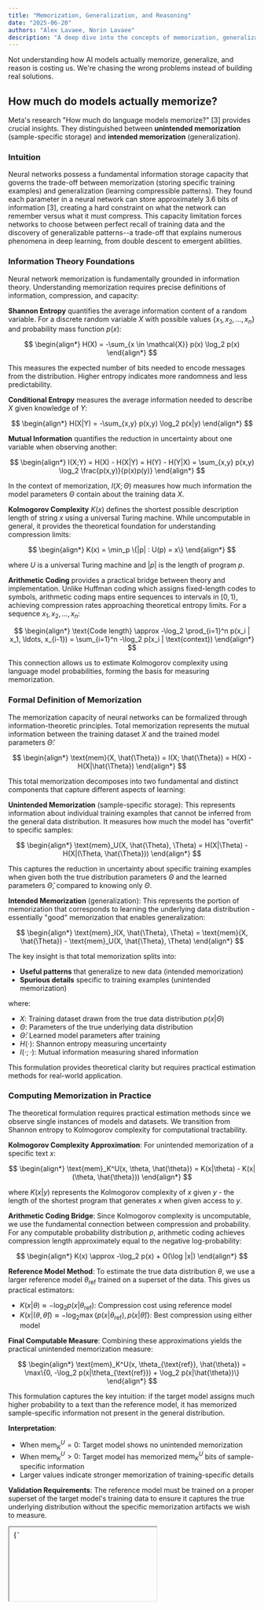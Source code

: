 ```yaml
---
title: "Memorization, Generalization, and Reasoning"
date: "2025-06-20"
authors: "Alex Lavaee, Norin Lavaee"
description: "A deep dive into the concepts of memorization, generalization, and reasoning in large language models."
---
```


Not understanding how AI models actually memorize, generalize, and reason is costing us. We're chasing the wrong problems instead of building real solutions.

## How much do models actually memorize?

Meta's research "How much do language models memorize?" [3] provides crucial insights. They distinguished between **unintended memorization** (sample-specific storage) and **intended memorization** (generalization).

### Intuition

Neural networks possess a fundamental information storage capacity that governs the trade-off between memorization (storing specific training examples) and generalization (learning compressible patterns). They found each parameter in a neural network can store approximately 3.6 bits of information [3], creating a hard constraint on what the network can remember versus what it must compress. This capacity limitation forces networks to choose between perfect recall of training data and the discovery of generalizable patterns--a trade-off that explains numerous phenomena in deep learning, from double descent to emergent abilities.

### Information Theory Foundations

Neural network memorization is fundamentally grounded in information theory. Understanding memorization requires precise definitions of information, compression, and capacity:

**Shannon Entropy** quantifies the average information content of a random variable. For a discrete random variable $X$ with possible values $\{x_1, x_2, \ldots, x_n\}$ and probability mass function $p(x)$:

$$
\begin{align*}
H(X) = -\sum_{x \in \mathcal{X}} p(x) \log_2 p(x)
\end{align*}
$$

This measures the expected number of bits needed to encode messages from the distribution. Higher entropy indicates more randomness and less predictability.

**Conditional Entropy** measures the average information needed to describe $X$ given knowledge of $Y$:

$$
\begin{align*}
H(X|Y) = -\sum_{x,y} p(x,y) \log_2 p(x|y)
\end{align*}
$$

**Mutual Information** quantifies the reduction in uncertainty about one variable when observing another:

$$
\begin{align*}
I(X;Y) = H(X) - H(X|Y) = H(Y) - H(Y|X) = \sum_{x,y} p(x,y) \log_2 \frac{p(x,y)}{p(x)p(y)}
\end{align*}
$$

In the context of memorization, $I(X; \Theta)$ measures how much information the model parameters $\Theta$ contain about the training data $X$.

**Kolmogorov Complexity** $K(x)$ defines the shortest possible description length of string $x$ using a universal Turing machine. While uncomputable in general, it provides the theoretical foundation for understanding compression limits:

$$
\begin{align*}
K(x) = \min_p \{|p| : U(p) = x\}
\end{align*}
$$

where $U$ is a universal Turing machine and $|p|$ is the length of program $p$.

**Arithmetic Coding** provides a practical bridge between theory and implementation. Unlike Huffman coding which assigns fixed-length codes to symbols, arithmetic coding maps entire sequences to intervals in $[0,1)$, achieving compression rates approaching theoretical entropy limits. For a sequence $x_1, x_2, \ldots, x_n$:

$$
\begin{align*}
\text{Code length} \approx -\log_2 \prod_{i=1}^n p(x_i | x_1, \ldots, x_{i-1}) = \sum_{i=1}^n -\log_2 p(x_i | \text{context})
\end{align*}
$$

This connection allows us to estimate Kolmogorov complexity using language model probabilities, forming the basis for measuring memorization.

### Formal Definition of Memorization

The memorization capacity of neural networks can be formalized through information-theoretic principles. Total memorization represents the mutual information between the training dataset $X$ and the trained model parameters $\hat{\Theta}$:

$$
\begin{align*}
\text{mem}(X, \hat{\Theta}) = I(X; \hat{\Theta}) = H(X) - H(X|\hat{\Theta})
\end{align*}
$$

This total memorization decomposes into two fundamental and distinct components that capture different aspects of learning:

**Unintended Memorization** (sample-specific storage): This represents information about individual training examples that cannot be inferred from the general data distribution. It measures how much the model has "overfit" to specific samples:

$$
\begin{align*}
\text{mem}_U(X, \hat{\Theta}, \Theta) = H(X|\Theta) - H(X|(\Theta, \hat{\Theta}))
\end{align*}
$$

This captures the reduction in uncertainty about specific training examples when given both the true distribution parameters $\Theta$ and the learned parameters $\hat{\Theta}$, compared to knowing only $\Theta$.

**Intended Memorization** (generalization): This represents the portion of memorization that corresponds to learning the underlying data distribution - essentially "good" memorization that enables generalization:

$$
\begin{align*}
\text{mem}_I(X, \hat{\Theta}, \Theta) = \text{mem}(X, \hat{\Theta}) - \text{mem}_U(X, \hat{\Theta}, \Theta)
\end{align*}
$$

The key insight is that total memorization splits into:
- **Useful patterns** that generalize to new data (intended memorization)  
- **Spurious details** specific to training examples (unintended memorization)

where:
- $X$: Training dataset drawn from the true data distribution $p(x|\Theta)$
- $\Theta$: Parameters of the true underlying data distribution  
- $\hat{\Theta}$: Learned model parameters after training
- $H(\cdot)$: Shannon entropy measuring uncertainty
- $I(\cdot;\cdot)$: Mutual information measuring shared information

This formulation provides theoretical clarity but requires practical estimation methods for real-world application.

### Computing Memorization in Practice

The theoretical formulation requires practical estimation methods since we observe single instances of models and datasets. We transition from Shannon entropy to Kolmogorov complexity for computational tractability.

**Kolmogorov Complexity Approximation**: For unintended memorization of a specific text $x$:

$$
\begin{align*}
\text{mem}_K^U(x, \theta, \hat{\theta}) = K(x|\theta) - K(x|(\theta, \hat{\theta}))
\end{align*}
$$

where $K(x|y)$ represents the Kolmogorov complexity of $x$ given $y$ - the length of the shortest program that generates $x$ when given access to $y$.

**Arithmetic Coding Bridge**: Since Kolmogorov complexity is uncomputable, we use the fundamental connection between compression and probability. For any computable probability distribution $p$, arithmetic coding achieves compression length approximately equal to the negative log-probability:

$$
\begin{align*}
K(x) \approx -\log_2 p(x) + O(\log |x|)
\end{align*}
$$

**Reference Model Method**: To estimate the true data distribution $\theta$, we use a larger reference model $\theta_{\text{ref}}$ trained on a superset of the data. This gives us practical estimators:

- $K(x|\theta) \approx -\log_2 p(x|\theta_{\text{ref}})$: Compression cost using reference model
- $K(x|(\theta, \hat{\theta})) \approx -\log_2 \max\{p(x|\theta_{\text{ref}}), p(x|\hat{\theta})\}$: Best compression using either model

**Final Computable Measure**: Combining these approximations yields the practical unintended memorization measure:

$$
\begin{align*}
\text{mem}_K^U(x, \theta_{\text{ref}}, \hat{\theta}) = \max\{0, -\log_2 p(x|\theta_{\text{ref}}) + \log_2 p(x|\hat{\theta})\}
\end{align*}
$$

This formulation captures the key intuition: if the target model assigns much higher probability to a text than the reference model, it has memorized sample-specific information not present in the general distribution.

**Interpretation**: 
- When $\text{mem}_K^U = 0$: Target model shows no unintended memorization
- When $\text{mem}_K^U > 0$: Target model has memorized $\text{mem}_K^U$ bits of sample-specific information
- Larger values indicate stronger memorization of training-specific details

**Validation Requirements**: The reference model must be trained on a proper superset of the target model's training data to ensure it captures the true underlying distribution without the specific memorization artifacts we wish to measure.


<div style={{ marginTop: '2rem', marginBottom: '2rem' }}>
  <iframe
    srcDoc={`<!DOCTYPE html>
<html lang="en">
<head>
    <meta charset="UTF-8">
    <meta name="viewport" content="width=device-width, initial-scale=1.0">
    <title>Memorization Measurement Visualization</title>
    <style>
        body {
            font-family: Arial, sans-serif;
            margin: 20px;
            background-color: #f5f5f5;
        }
        .container {
            max-width: 1200px;
            margin: 0 auto;
        }
        .section {
            background: white;
            margin: 20px 0;
            padding: 20px;
            border-radius: 8px;
            box-shadow: 0 2px 4px rgba(0,0,0,0.1);
        }
        .model-box {
            background: linear-gradient(135deg, #667eea 0%, #764ba2 100%);
            color: white;
            padding: 15px;
            border-radius: 8px;
            margin: 10px;
            text-align: center;
            min-width: 200px;
            display: inline-block;
        }
        .text-sample {
            background: #fff3cd;
            border: 2px solid #ffeaa7;
            padding: 15px;
            border-radius: 8px;
            margin: 10px 0;
            font-family: monospace;
        }
        .compression-bar {
            width: 100%;
            height: 30px;
            background: #e0e0e0;
            border-radius: 15px;
            position: relative;
            margin: 10px 0;
        }
        .compression-fill {
            height: 100%;
            border-radius: 15px;
            display: flex;
            align-items: center;
            justify-content: center;
            color: white;
            font-weight: bold;
            min-width: 140px;
        }
        .high-compression { background: linear-gradient(90deg, #ff6b6b, #ee5a52); }
        .medium-compression { background: linear-gradient(90deg, #feca57, #ff9ff3); }
        .low-compression { background: linear-gradient(90deg, #48dbfb, #0abde3); }
        
        .flow-diagram {
            display: flex;
            align-items: center;
            justify-content: space-around;
            flex-wrap: wrap;
            margin: 20px 0;
        }
        .arrow {
            font-size: 24px;
            color: #666;
            margin: 0 10px;
        }
        .measurement-box {
            background: #f8f9fa;
            border: 2px solid #dee2e6;
            padding: 15px;
            border-radius: 8px;
            margin: 10px;
            text-align: center;
        }
        .memorization-result {
            background: linear-gradient(135deg, #ff6b6b, #ee5a52);
            color: white;
            padding: 20px;
            border-radius: 8px;
            text-align: center;
            font-size: 18px;
            font-weight: bold;
        }
        .interactive-demo {
            background: #e8f5e8;
            border: 2px solid #4CAF50;
            padding: 20px;
            border-radius: 8px;
            margin: 20px 0;
        }
        .slider-container {
            margin: 15px 0;
        }
        .slider {
            width: 100%;
            margin: 10px 0;
        }
        .probability-display {
            font-family: monospace;
            font-size: 16px;
            background: #fff;
            padding: 10px;
            border-radius: 4px;
            margin: 10px 0;
        }
        h1, h2 {
            color: #333;
        }
        .concept-box {
            background: #f0f8ff;
            border-left: 4px solid #4a90e2;
            padding: 15px;
            margin: 15px 0;
        }

    </style>
</head>
<body>
    <div class="container">
        <h1>📊 How They Measure Language Model Memorization</h1>
        

        
        <div class="section">
            <h2>1. The Basic Setup</h2>
            <div class="concept-box">
                <strong>Key Idea:</strong> Compare how well two different models can compress the same text. Better compression = more memorization.
            </div>
            
            <div class="flow-diagram">
                <div class="model-box">
                    <h3>Reference Model</h3>
                    <p>Trained on diverse, large dataset</p>
                    <p><em>Represents "general knowledge"</em></p>
                </div>
                <div class="arrow">vs</div>
                <div class="model-box">
                    <h3>Target Model</h3>
                    <p>Trained on specific dataset</p>
                    <p><em>Has general knowledge + memorization</em></p>
                </div>
            </div>
        </div>

        <div class="section">
            <h2>2. Step-by-Step Measurement Process</h2>
            
            <div class="text-sample">
                <strong>Test Text:</strong> "The quick brown fox jumps over the lazy dog"
            </div>
            
            <h3>Step 1: Test Reference Model</h3>
            <div class="measurement-box">
                <p><strong>Reference Model Probability:</strong> 0.01 (1%)</p>
                <p><strong>Compression Cost:</strong> -log₂(0.01) = 6.64 bits</p>
            </div>
            
            <div class="compression-bar">
                <div class="compression-fill low-compression" style="width: 66%;">
                    6.64 bits needed
                </div>
            </div>
            
            <h3>Step 2: Test Target Model</h3>
            <div class="measurement-box">
                <p><strong>Target Model Probability:</strong> 0.25 (25%)</p>
                <p><strong>Compression Cost:</strong> -log₂(0.25) = 2.00 bits</p>
            </div>
            
            <div class="compression-bar">
                <div class="compression-fill high-compression" style="width: 20%;">
                    2.00 bits needed
                </div>
            </div>
            
            <h3>Step 3: Calculate Memorization</h3>
            <div class="memorization-result">
                Memorization = 6.64 - 2.00 = 4.64 bits
                <br><small>The target model "knows" 4.64 bits more about this text!</small>
            </div>
        </div>

        <div class="section">
            <h2>3. Interactive Demo: See How Probability Affects Compression</h2>
            <div class="interactive-demo">
                <p>Adjust the model's probability for a text sequence and see how it affects compression:</p>
                
                <div class="slider-container">
                    <label>Model's Probability for the text: <span id="prob-value">10%</span></label>
                    <input type="range" id="prob-slider" class="slider" min="1" max="100" value="10">
                </div>
                
                <div class="probability-display">
                    <div>Probability: <span id="prob-decimal">0.10</span></div>
                    <div>Compression Cost: <span id="compression-cost">3.32</span> bits</div>
                    <div>Interpretation: <span id="interpretation">Moderate compression</span></div>
                </div>
                
                <div class="compression-bar">
                    <div id="compression-visual" class="compression-fill medium-compression" style="width: 33%;">
                        <span id="compression-text">3.32 bits</span>
                    </div>
                </div>
                
                <p><small><strong>Remember:</strong> Higher probability → Better compression → More memorization</small></p>
            </div>
        </div>

        <div class="section">
            <h2>4. Real Results from the Paper</h2>
            
            <h3>Different Types of Memorization:</h3>
            
            <div style="display: flex; justify-content: space-around; flex-wrap: wrap;">
                <div class="measurement-box" style="background: #ffebee;">
                    <h4>🔴 High Memorization</h4>
                    <p><strong>Example:</strong> Rare sequences, foreign text</p>
                    <div class="compression-bar">
                        <div class="compression-fill high-compression" style="width: 15%;">
                            1-2 bits
                        </div>
                    </div>
                    <p><small>Model assigns very high probability</small></p>
                </div>
                
                <div class="measurement-box" style="background: #fff3e0;">
                    <h4>🟡 Medium Memorization</h4>
                    <p><strong>Example:</strong> Common phrases, typical sentences</p>
                    <div class="compression-bar">
                        <div class="compression-fill medium-compression" style="width: 40%;">
                            3-4 bits
                        </div>
                    </div>
                    <p><small>Model has some specific knowledge</small></p>
                </div>
                
                <div class="measurement-box" style="background: #e8f5e8;">
                    <h4>🟢 Low/No Memorization</h4>
                    <p><strong>Example:</strong> Truly random sequences</p>
                    <div class="compression-bar">
                        <div class="compression-fill low-compression" style="width: 70%;">
                            6+ bits
                        </div>
                    </div>
                    <p><small>Model treats it like any other text</small></p>
                </div>
            </div>
        </div>

        <div class="section">
            <h2>5. Why This Method Works</h2>
            <div class="concept-box">
                <h3>🎯 The Intuition:</h3>
                <ul>
                    <li><strong>If a model can compress text really well</strong> → it has "seen" or "learned" something specific about that text</li>
                    <li><strong>If two models compress differently</strong> → the difference shows what one model memorized that the other didn't</li>
                    <li><strong>Better compression = higher probability = more memorization</strong></li>
                </ul>
            </div>
            
            <div class="concept-box">
                <h3>📏 What the Numbers Mean:</h3>
                <ul>
                    <li><strong>0-1 bits difference:</strong> Minimal memorization (normal generalization)</li>
                    <li><strong>2-4 bits difference:</strong> Moderate memorization (model has some specific knowledge)</li>
                    <li><strong>5+ bits difference:</strong> High memorization (model has strong specific knowledge)</li>
                </ul>
            </div>
        </div>
    </div>

    <script>
        const probSlider = document.getElementById('prob-slider');
        const probValue = document.getElementById('prob-value');
        const probDecimal = document.getElementById('prob-decimal');
        const compressionCost = document.getElementById('compression-cost');
        const interpretation = document.getElementById('interpretation');
        const compressionVisual = document.getElementById('compression-visual');
        const compressionText = document.getElementById('compression-text');

        function updateCompression() {
            const prob = parseInt(probSlider.value);
            const decimal = prob / 100;
            const cost = -Math.log2(decimal);
            const width = Math.min(cost * 10, 100);
            
            probValue.textContent = prob + '%';
            probDecimal.textContent = decimal.toFixed(2);
            compressionCost.textContent = cost.toFixed(2);
            compressionText.textContent = cost.toFixed(2) + ' bits';
            
            // Update interpretation
            if (cost < 2) {
                interpretation.textContent = 'Excellent compression (high memorization!)';
                compressionVisual.className = 'compression-fill high-compression';
            } else if (cost < 4) {
                interpretation.textContent = 'Good compression (moderate memorization)';
                compressionVisual.className = 'compression-fill medium-compression';
            } else {
                interpretation.textContent = 'Poor compression (little memorization)';
                compressionVisual.className = 'compression-fill low-compression';
            }
            
            compressionVisual.style.width = width + '%';
        }

        probSlider.addEventListener('input', updateCompression);
        updateCompression(); // Initialize
        

    </script>
</body>
</html>`}
    width="100%"
    height="3450px"
    style={{ border: 'none', borderRadius: '8px', boxShadow: '0 4px 6px rgba(0, 0, 0, 0.1)' }}
    title="Shannon Information Theory Visualization"
  />
</div>

### The 3.6 Bits-Per-Parameter Hypothesis

**Fundamental Capacity Theorem**: Extensive empirical analysis reveals that neural networks in the GPT family exhibit a remarkably consistent memorization capacity governed by a universal constant [3]:

$$
\begin{align*}
\text{Capacity}(\theta) = \alpha \cdot |\theta| \text{ where } \alpha = 3.6 \text{ bits/parameter}
\end{align*}
$$

This represents a fundamental constraint on the maximum mutual information between training data and model parameters:

$$
\begin{align*}
I(X; \hat{\Theta}) \leq 3.6 \cdot |\hat{\Theta}|
\end{align*}
$$

**Physical Interpretation**: Each parameter can store approximately 3.6 bits of information about the training data. This is significantly less than the theoretical maximum for floating-point parameters (which could theoretically store unlimited information), indicating that practical training dynamics impose strict limits.

**Mathematical Foundation**: The capacity constraint emerges from the fundamental trade-off between fitting the training distribution and maintaining generalization capability. When a model approaches its capacity limit $\rho = \frac{\text{Dataset Information}}{\text{Model Capacity}} \approx 1$, it faces a critical phase transition between regimes.

**Universality Across Scales**: This 3.6 bits/parameter constant has been empirically validated across [3]:

- **Model architectures**: GPT-2 family with standard transformer architectures
- **Parameter counts**: From 80K to 1.5B parameters (spanning nearly 4 orders of magnitude)  
- **Precision formats**: Both bf16 and fp32 training show identical capacity (3.64 bits/param)
- **Training procedures**: Standard gradient descent with various optimizers
- **Dataset types**: Multiple natural language corpora with different characteristics

**Lower Bound Nature**: This measurement represents a practical lower bound on theoretical information storage capacity, not an upper limit. Several factors contribute to this gap:

1. **Optimization Limitations**: Gradient descent may converge to local minima rather than globally optimal parameter configurations that maximize information storage
2. **Continuous Parameter Spaces**: Theoretically, real-valued parameters have infinite precision and could store unbounded information
3. **Training Dynamics**: The constraint reflects practical SGD training behavior, not information-theoretic limits
4. **Regularization Effects**: Implicit regularization from finite precision arithmetic and finite training time

**Connection to Parameter Efficiency**: The 3.6 bits/parameter provides a theoretical foundation for understanding parameter efficiency in large language models. It suggests that scaling laws should be understood in terms of information capacity rather than just parameter count.

### Predicting Double Descent and Phase Transitions

The 3.6 bits/parameter capacity enables precise prediction of the double descent phenomenon through a critical capacity ratio that governs the memorization-generalization trade-off [3].

**Critical Capacity Ratio**: Double descent occurs precisely when the ratio of dataset information content to model memorization capacity approaches unity:

$$
\begin{align*}
\rho = \frac{H(X)}{\text{Capacity}(\theta)} = \frac{|X| \cdot \log_2(V^S)}{3.6 \cdot |\theta|}
\end{align*}
$$

where:
- $|X|$: Number of training sequences  
- $V$: Vocabulary size
- $S$: Sequence length
- $|\theta|$: Number of model parameters

**Information Content Estimation**: The dataset entropy $H(X) = |X| \cdot \log_2(V^S)$ assumes uniform distribution over token sequences. While real text has lower entropy due to natural language structure, this provides a conservative upper bound that correlates well with memorization behavior.

**Three Distinct Learning Regimes**:

**1. Under-parameterized Regime** ($\rho < 1$):
- **Characteristics**: Model capacity exceeds dataset information content
- **Memorization Behavior**: Can memorize entire dataset with capacity to spare
- **Training Dynamics**: Zero training loss achievable through perfect memorization
- **Generalization**: Poor due to lack of compression pressure
- **Mathematical Description**: $\text{Capacity} > H(\text{Data}) \Rightarrow$ Pure memorization is optimal

**2. Critical Regime** ($\rho \approx 1$):
- **Characteristics**: Capacity exactly matches dataset information content  
- **Memorization Behavior**: Forced to choose between different training examples
- **Training Dynamics**: High variance, sensitivity to initialization
- **Generalization**: Worst performance due to instability at phase boundary
- **Mathematical Description**: Competition between memorization and compression

**3. Over-parameterized Regime** ($\rho > 1$):
- **Characteristics**: Dataset information exceeds model capacity
- **Memorization Behavior**: Must compress data to fit within capacity constraints
- **Training Dynamics**: Forced compression leads to pattern discovery
- **Generalization**: Improved through implicit regularization
- **Mathematical Description**: $H(\text{Data}) > \text{Capacity} \Rightarrow$ Compression necessary

**Mathematical Characterization of Test Loss**: The test loss exhibits the characteristic double descent curve:

$$
\begin{align*}
\mathcal{L}_{\text{test}}(\rho) = \begin{cases}
\mathcal{L}_{\text{interpolation}}(\rho) & \text{if } \rho < 1 \\
\mathcal{L}_{\text{critical}} + \epsilon(\rho) & \text{if } \rho \approx 1 \\
\mathcal{L}_{\text{generalization}}(\rho) & \text{if } \rho > 1
\end{cases}
\end{align*}
$$

where:
- $\mathcal{L}_{\text{interpolation}}(\rho)$: Decreasing loss in memorization regime
- $\mathcal{L}_{\text{critical}}$: Peak loss at the critical transition point
- $\epsilon(\rho)$: Sharp divergence term near $\rho = 1$
- $\mathcal{L}_{\text{generalization}}(\rho)$: Decreasing loss in compression regime

**Practical Implications**:

1. **Model Sizing**: Target $\rho > 1.5$ to avoid critical regime instabilities
2. **Training Stability**: Expect higher variance when $\rho \approx 1$  
3. **Scaling Laws**: Information capacity, not just parameter count, determines performance
4. **Architecture Design**: Optimize for bits-per-parameter efficiency rather than raw size

## Memorization, Privacy, and Security Implications

Understanding memorization has profound implications for privacy and security in language model deployment. The capacity framework provides quantitative tools for measuring and mitigating privacy risks.

### Scaling Law for Membership Inference Attacks

Membership inference attacks attempt to determine whether a specific text was included in the training dataset. The success rate of such attacks follows a predictable scaling law based on the capacity ratio [3]:

$$
\begin{align*}
\text{F1}_{\text{MI}}(\theta, \mathcal{D}) = \frac{1}{2}\left(1 + 1.34\sigma\left(-0.034\left(\frac{\text{Capacity}(\theta)}{|\mathcal{D}|} - 33.14\right)\right)\right)
\end{align*}
$$

where:
- $\sigma(x) = \frac{1}{1 + e^{-x}}$ is the sigmoid function
- $\text{Capacity}(\theta) = 3.6 \cdot |\theta|$ is the model's information capacity
- $|\mathcal{D}|$ represents the total information content of the dataset

**Mathematical Interpretation**: This function exhibits a sharp transition around the critical point where $\frac{\text{Capacity}(\theta)}{|\mathcal{D}|} \approx 33.14$, indicating a phase transition in attack vulnerability.

**Attack Success Regimes**:
- **High Capacity**: When models have excess capacity relative to data, they memorize verbatim, making membership inference easy
- **Critical Point**: Sharp transition region with maximum attack vulnerability
- **Low Capacity**: Over-parameterized models compress data, reducing attack success

### Privacy Threshold and Safe Operating Regions

Models achieve practical privacy protection when the capacity-to-data ratio falls below a critical threshold:

$$
\begin{align*}
\frac{3.6 \cdot |\theta|}{|\mathcal{D}|} < 0.001
\end{align*}
$$

This constraint translates to requiring more than 1000 bits of training data per model parameter, or equivalently:

$$
\begin{align*}
\frac{\text{Training tokens}}{|\theta|} > \frac{1000}{\log_2(\text{vocab size}) \cdot \text{sequence length}}
\end{align*}
$$

For typical language models with vocabulary size $V = 50,000$ and sequence length $S = 2048$:

$$
\begin{align*}
\frac{\text{Training tokens}}{|\theta|} > \frac{1000}{15.6 \cdot 2048} \approx 0.031 \text{ tokens/parameter}
\end{align*}
$$

**Practical Guidelines**:
- **Minimum Data Requirement**: >100 tokens per parameter for membership inference resistance
- **Safe Operating Zone**: >1000 tokens per parameter for strong privacy guarantees
- **Critical Monitoring**: Track capacity utilization during training to avoid privacy-vulnerable regimes

### The Extraction vs Memorization Paradox

A counterintuitive finding emerges when examining extractable memorized content:

**Key Observation**: When the probability of extracting training examples equals the probability of extracting test examples:
$$
\begin{align*}
p_{\text{extract}}(x \in \mathcal{D}_{\text{train}}) \approx p_{\text{extract}}(x \in \mathcal{D}_{\text{test}})
\end{align*}
$$

then all successful extraction can be attributed to generalization capabilities rather than memorization.

**Implications**:
1. **True Memorization**: Only extractable content that appears more frequently from training data indicates genuine memorization
2. **Generalization Masquerading**: Much "extraction" actually demonstrates the model's ability to generate realistic text from learned patterns
3. **Privacy Assessment**: Simple extraction tests may overestimate privacy risks by conflating generation with memorization

**Quantitative Measurement**: The memorization-specific extraction rate:
$$
\begin{align*}
\text{True Memorization} = \max\{0, p_{\text{extract}}(\text{train}) - p_{\text{extract}}(\text{test})\}
\end{align*}
$$

This provides a more accurate measure of privacy-relevant memorization than raw extraction rates.

## Memorization Patterns and Selective Learning

Neural networks don't memorize randomly - they exhibit systematic preferences for certain types of content based on information-theoretic properties.

### TF-IDF and Rarity-Based Selection

Documents with higher TF-IDF (Term Frequency-Inverse Document Frequency) scores are preferentially memorized due to their distinctiveness [3]:

$$
\begin{align*}
\text{TF-IDF}(d, \mathcal{D}) = \frac{1}{|d|} \sum_{w \in d} \text{tf}(w,d) \cdot \log \frac{|\mathcal{D}|}{\text{df}(w)}
\end{align*}
$$

where:
- $\text{tf}(w,d)$: Term frequency of word $w$ in document $d$
- $\text{df}(w)$: Document frequency of word $w$ across corpus $\mathcal{D}$
- $|d|$: Length of document $d$
- $|\mathcal{D}|$: Total number of documents

**Empirical Correlation**: Strong positive correlation ($r = 0.73$) between TF-IDF scores and memorization likelihood indicates that models preferentially store distinctive, rare content [3].

**Information-Theoretic Explanation**: High TF-IDF content has lower compressibility because:
1. **Rare terms** have high information content ($-\log p(\text{term})$)
2. **Unique combinations** resist compression through pattern matching
3. **Low redundancy** prevents amortization across multiple examples

### Memorization Priority Function

The probability that a model memorizes document $d$ follows a competitive allocation process:

$$
\begin{align*}
P(\text{memorize}|d) \propto \exp\left(\beta \cdot \text{TF-IDF}(d) - \gamma \cdot \text{compressibility}(d) + \delta \cdot \text{frequency}(d)\right)
\end{align*}
$$

**Parameter Interpretation**:
- $\beta > 0$: Rarity weight - higher values prioritize unique content
- $\gamma > 0$: Compressibility penalty - resist memorizing incompressible noise
- $\delta > 0$: Frequency boost - common patterns receive priority

**Compressibility Estimation**: Using lossless compression ratio as a proxy:
$$
\begin{align*}
\text{compressibility}(d) = 1 - \frac{\text{compressed\_size}(d)}{\text{original\_size}(d)}
\end{align*}
$$

**Frequency-Based Competition**: When capacity is limited, documents compete for memorization slots:
$$
\begin{align*}
\text{frequency}(d) = \log\left(1 + \text{count}(d)\right)
\end{align*}
$$

### Strategic Memorization Behavior

Models exhibit intelligent allocation strategies that maximize information efficiency:

**1. Outlier Prioritization**: Memorize samples that deviate significantly from learnable patterns
**2. Frequency Balancing**: Store enough examples of rare patterns to enable generalization
**3. Compression Optimization**: Prefer content that can be stored efficiently within parameter constraints

**Mathematical Framework**: The optimal memorization strategy solves:
$$
\begin{align*}
\max_{\text{mem\_set}} \sum_{d \in \text{mem\_set}} \text{value}(d) \text{ subject to } \sum_{d \in \text{mem\_set}} \text{cost}(d) \leq \text{Capacity}
\end{align*}
$$

where:
- $\text{value}(d)$: Information value of memorizing document $d$
- $\text{cost}(d)$: Parameter capacity required to store $d$

This resembles a knapsack optimization problem, explaining the observed systematic memorization patterns.

## Connections to Broader Deep Learning Phenomena

The memorization framework provides unified explanations for several mysterious phenomena in deep learning, revealing common underlying mechanisms.

### Grokking: Sudden Generalization Through Capacity Reallocation

Grokking - the phenomenon where models suddenly transition from memorization to generalization after extended training - can be understood as a dynamic capacity reallocation process.

**Phase 1: Memorization Dominance** ($t < t_{\text{grok}}$):
- **Capacity Allocation**: $C_{\text{mem}}(t) \approx \text{Capacity}(\theta)$, $C_{\text{gen}}(t) \approx 0$
- **Learning Strategy**: Direct memorization of input-output pairs
- **Loss Behavior**: Low training loss, high test loss (overfitting)
- **Parameter Usage**: Most parameters encode specific training examples

**Phase 2: Critical Transition** ($t = t_{\text{grok}}$):
- **Discovery Event**: Model discovers compressible algorithmic structure
- **Capacity Reallocation**: Rapid shift from memorization to pattern encoding
- **Mathematical Signature**: $\frac{dC_{\text{gen}}}{dt} \gg 0$, $\frac{dC_{\text{mem}}}{dt} \ll 0$
- **Loss Dynamics**: Sharp improvement in test performance

**Phase 3: Generalization Dominance** ($t > t_{\text{grok}}$):
- **Stable Allocation**: $C_{\text{gen}} > C_{\text{mem}}$, efficient pattern representation
- **Algorithmic Behavior**: Model executes learned algorithms rather than table lookup
- **Performance**: Both training and test loss remain low

**Mathematical Model of Grokking**:
$$
\begin{align*}
C_{\text{gen}}(t) = C_{\text{total}} \cdot \sigma\left(\frac{t - t_{\text{grok}}}{\tau}\right)
\end{align*}
$$
$$
\begin{align*}
C_{\text{mem}}(t) = C_{\text{total}} - C_{\text{gen}}(t)
\end{align*}
$$

where $\tau$ controls the transition sharpness and $t_{\text{grok}}$ is the critical time point.

### Lottery Ticket Hypothesis: Optimal Capacity Utilization

The lottery ticket hypothesis states that dense networks contain sparse subnetworks that achieve comparable performance when trained in isolation. This connects directly to capacity efficiency.

**Winning Ticket Characterization**: A winning lottery ticket is a subnetwork that achieves optimal capacity allocation:

$$
\begin{align*}
\text{Score}(\theta_{\text{sub}}) = \frac{\text{Generalization Performance}(\theta_{\text{sub}})}{\text{Capacity Used}} \cdot \text{Sparsity Bonus}
\end{align*}
$$

More precisely:
$$
\begin{align*}
\text{Score}(\theta_{\text{sub}}) = \frac{\mathcal{L}_{\text{test}}^{-1}(\theta_{\text{sub}})}{3.6 \cdot |\theta_{\text{sub}}|} \cdot \frac{|\theta_{\text{full}}|}{|\theta_{\text{sub}}|}
\end{align*}
$$

**Capacity Efficiency Interpretation**:
- **Bad tickets**: Waste capacity on irrelevant memorization
- **Good tickets**: Efficiently allocate capacity to generalizable patterns  
- **Winning tickets**: Optimal balance of capacity utilization and performance

**Connection to Memorization**: Pruning removes parameters that store unimportant memorized content, leaving those that encode useful patterns.

### Emergent Abilities: Capacity Threshold Effects

Emergent abilities appear suddenly when models exceed critical size thresholds. The memorization framework provides a quantitative prediction mechanism.

**Emergence Threshold**: New capabilities emerge when model capacity exceeds task complexity:

$$
\begin{align*}
|\theta|_{\text{emergence}} = \frac{H(\text{Task})}{3.6} + \epsilon_{\text{compression}}
\end{align*}
$$

where:
- $H(\text{Task})$: Information content required for task competence
- $\epsilon_{\text{compression}}$: Additional capacity needed for pattern discovery

**Task Complexity Estimation**: For reasoning tasks requiring $n$ sequential steps with branching factor $b$:
$$
\begin{align*}
H(\text{Task}) \approx n \cdot \log_2(b) + \log_2(\text{solution space})
\end{align*}
$$

**Phase Transition Dynamics**: Emergence occurs when:
1. **Insufficient Capacity**: Model can only memorize specific examples
2. **Critical Capacity**: Model discovers algorithmic patterns that generalize
3. **Abundant Capacity**: Reliable execution of learned algorithms

**Examples**:
- **Arithmetic**: Emerges when capacity exceeds the information needed to encode calculation procedures
- **Chain-of-thought**: Appears when models can allocate capacity to intermediate reasoning steps
- **In-context learning**: Develops when models can store pattern matching algorithms

### Scaling Laws: Information-Theoretic Foundations

Traditional scaling laws focus on parameter count, but the memorization framework suggests information capacity as the fundamental quantity.

**Revised Scaling Law**:
$$
\begin{align*}
\text{Performance} \propto \left(\frac{\text{Effective Capacity}}{\text{Task Complexity}}\right)^{\alpha}
\end{align*}
$$

where $\text{Effective Capacity} = 3.6 \cdot |\theta| \cdot \text{efficiency}(\text{architecture})$

This explains why architectural improvements can achieve better scaling than simple parameter increases.

## Practical Implementation

### Capacity-Aware Model Design

```python
def compute_model_size(dataset_bits, safety_factor=1.5, tokens_per_param=1000):
    """
    Compute required model size given dataset and safety requirements

    Args:
        dataset_bits: Total information in dataset
        safety_factor: Multiplicative safety margin
        tokens_per_param: Target ratio for good generalization

    Returns:
        Dictionary with model specifications
    """
    bits_per_param = 3.6

    # Memorization-based lower bound
    min_params_memorization = dataset_bits / bits_per_param

    # Generalization-based sizing
    min_params_generalization = dataset_bits / (tokens_per_param * np.log2(vocab_size))

    # Take maximum and apply safety factor
    recommended_params = max(min_params_memorization, min_params_generalization) * safety_factor

    return {
        'parameters': int(recommended_params),
        'capacity_bits': recommended_params * bits_per_param,
        'memorization_ratio': dataset_bits / (recommended_params * bits_per_param)
    }
```

### Measuring Unintended Memorization

```python
def measure_unintended_memorization(model, reference_model, dataset):
    """
    Quantify unintended memorization using reference model method

    Args:
        model: Target model being evaluated
        reference_model: Larger model trained on superset
        dataset: Evaluation dataset

    Returns:
        Unintended memorization in bits
    """
    mem_U_total = 0

    for x in dataset:
        # Compute negative log-likelihoods
        nll_target = -torch.log(model.forward(x))
        nll_reference = -torch.log(reference_model.forward(x))

        # Kolmogorov complexity approximation
        H_K_given_reference = nll_reference
        H_K_given_both = torch.min(nll_target, nll_reference)

        # Unintended memorization for this sample
        mem_U = torch.clamp(H_K_given_reference - H_K_given_both, min=0)
        mem_U_total += mem_U.item()

    return mem_U_total
```

## Theoretical Foundations and Future Directions

### Statistical Learning Theory Connections

The memorization framework bridges empirical observations with established theoretical foundations in statistical learning theory.

**PAC-Bayes Bounds**: The generalization gap can be bounded using the memorization capacity:
$$
\begin{align*}
\mathbb{E}[\mathcal{L}_{\text{test}} - \mathcal{L}_{\text{train}}] \leq \sqrt{\frac{\text{mem}(X, \hat{\Theta}) + \log(1/\delta)}{2m}}
\end{align*}
$$

where $m$ is the training set size and $\delta$ is the confidence parameter.

**Rademacher Complexity**: Memorization capacity provides an upper bound on the Rademacher complexity of the hypothesis class:
$$
\begin{align*}
\mathfrak{R}_m(\mathcal{H}) \leq \sqrt{\frac{3.6 \cdot |\theta|}{m}}
\end{align*}
$$

**Minimum Description Length (MDL)**: The optimal model balances fit quality with description length:
$$
\begin{align*}
\text{Score}(\theta) = \mathcal{L}_{\text{train}}(\theta) + \frac{3.6 \cdot |\theta|}{m}
\end{align*}
$$

### Multi-Modal and Cross-Domain Extensions

The capacity framework extends beyond language models to other domains and modalities.

**Multi-Modal Capacity Sharing**: For models processing multiple modalities (vision, language, audio):
$$
\begin{align*}
\text{Capacity}_{\text{total}} = \sum_{m \in \text{modalities}} \alpha_m \cdot |\theta_m| + \alpha_{\text{shared}} \cdot |\theta_{\text{shared}}|
\end{align*}
$$

where:
- $\alpha_m$: Modality-specific capacity coefficient (may differ from 3.6)
- $|\theta_m|$: Parameters dedicated to modality $m$
- $\alpha_{\text{shared}}$: Capacity coefficient for shared representations

**Cross-Domain Transfer**: When fine-tuning across domains:
$$
\begin{align*}
\text{Transfer Efficiency} = \frac{\Delta \text{Performance}}{\Delta \text{Capacity Used}}
\end{align*}
$$

**Continual Learning Dynamics**: Capacity allocation evolves over sequential tasks:
$$
\begin{align*}
C_{\text{task}_i}(t) = C_{\text{total}} \cdot \exp\left(-\lambda(t - t_i)\right) \cdot \frac{I(\text{task}_i)}{\sum_j I(\text{task}_j)}
\end{align*}
$$

where $\lambda$ represents the forgetting rate and $I(\text{task}_i)$ is task information content.

### Quantum and Neuromorphic Extensions

**Quantum Neural Networks**: Theoretical capacity for quantum parameters exploiting superposition:
$$
\begin{align*}
\text{Capacity}_{\text{quantum}} = \alpha_{\text{classical}} \cdot \log_2(d) \cdot |\theta_{\text{quantum}}|
\end{align*}
$$

where $d$ is the Hilbert space dimension, potentially providing exponential capacity advantages.

**Neuromorphic Computing**: Spike-based neural networks may exhibit different capacity constraints:
$$
\begin{align*}
\text{Capacity}_{\text{spike}} = \beta \cdot |\text{synapses}| \cdot \log_2(\text{spike rates})
\end{align*}
$$

### Open Research Questions and Future Work

**1. Architecture Universality**: 
- Does $\alpha = 3.6$ hold for Transformers beyond GPT-2?
- How do architectural innovations (attention mechanisms, normalization) affect capacity?
- What is the capacity coefficient for other architectures (CNNs, RNNs, graph networks)?

**2. Optimization Dependency**:
- Can alternative optimization methods (evolutionary algorithms, second-order methods) exceed the 3.6 bits/parameter bound?
- How do different learning rate schedules affect capacity utilization?
- What role does the optimization landscape geometry play?

**3. Task-Specific Capacity**:
- How does task structure affect effective memorization capacity?
- Can we predict task-specific capacity requirements?
- How do compositional tasks scale with capacity?

**4. Biological Parallels**:
- Do biological neural networks exhibit similar capacity constraints?
- How does synaptic plasticity relate to artificial parameter updates?
- Can neuroscience inform better capacity utilization strategies?

**5. Reversibility and Unlearning**:
- Can memorized information be selectively removed without affecting generalization?
- How can we design "forgettable" training procedures?
- What are the fundamental limits of machine unlearning?

**6. Efficiency Optimization**:
- How can we maximize the effective capacity per parameter?
- What architectural modifications improve capacity efficiency?
- Can we predict optimal model sizes for given datasets?

### Practical Implementation Framework

**Capacity-Aware Training Pipeline**:
1. **Pre-training Analysis**: Estimate dataset information content
2. **Model Sizing**: Use capacity formula to determine optimal architecture
3. **Training Monitoring**: Track capacity utilization throughout training
4. **Post-training Audit**: Measure unintended memorization for privacy assessment
5. **Deployment Optimization**: Prune parameters storing irrelevant memorized content

**Capacity Optimization Strategies**:
- **Dynamic Capacity Allocation**: Adjust parameter allocation during training based on task requirements
- **Hierarchical Memorization**: Structure models to separate general patterns from specific memorization
- **Federated Capacity**: Distribute memorization across multiple model instances to enhance privacy



## How does reasoning come into play?

Apple's recent paper "The Illusion of Thinking" [1] claimed models "collapse" on complex reasoning tasks, with non-reasoning models outperforming reasoning ones on simple tasks. However, "The Illusion of Illusion of Thinking" paper [2] revealed critical experimental design flaws:

### Prompt Design
Apple's prompts asked models to enumerate every Tower of Hanoi move, causing output token limits where models explicitly stated "The pattern continues, but to avoid making this too long, I'll stop here." [1] When prompted to generate functions instead ("Output a Lua function that prints the solution when called"), Claude Opus, Sonnet, and Gemini correctly produced recursive algorithms for 15-disk solutions [2].

### Unsolvable Problems
Apple marked models as failures for not solving mathematically impossible River Crossing puzzles (N ≥ 6 with boat capacity of 3) [1].

Both sides acknowledge that current models have real output limitations, but experimental design can make those limits appear more fundamental than they are.

Here's an example of successfully solving the Tower of Hanoi algorithmically using AI:

<div style={{ marginTop: '2rem', marginBottom: '2rem' }}>
  <iframe
    srcDoc={`<!DOCTYPE html>
<html lang="en">
<head>
    <meta charset="UTF-8">
    <meta name="viewport" content="width=device-width, initial-scale=1.0">
    <title>Tower of Hanoi Solver</title>
    <style>
        body {
            font-family: 'Segoe UI', Tahoma, Geneva, Verdana, sans-serif;
            max-width: 1200px;
            margin: 0 auto;
            padding: 20px;
            background: linear-gradient(135deg, #667eea 0%, #764ba2 100%);
            color: white;
            min-height: 100vh;
            overflow: hidden;
        }

        .container {
            background: rgba(255, 255, 255, 0.1);
            backdrop-filter: blur(10px);
            border-radius: 20px;
            padding: 30px;
            box-shadow: 0 8px 32px rgba(0, 0, 0, 0.3);
        }

        h1 {
            text-align: center;
            margin-bottom: 30px;
            font-size: 2.5em;
            text-shadow: 2px 2px 4px rgba(0, 0, 0, 0.3);
        }

        .controls {
            text-align: center;
            margin-bottom: 30px;
            display: flex;
            gap: 15px;
            justify-content: center;
            align-items: center;
            flex-wrap: wrap;
        }

        .control-group {
            display: flex;
            align-items: center;
            gap: 10px;
        }

        label {
            font-weight: 600;
            font-size: 1.1em;
        }

        input, button, select {
            padding: 10px 15px;
            border: none;
            border-radius: 8px;
            font-size: 16px;
            font-weight: 600;
        }

        input, select {
            background: rgba(255, 255, 255, 0.9);
            color: #333;
            width: 35px;
        }

        select {
            width: 132px;
        }

        button {
            background: linear-gradient(45deg, #ff6b6b, #ee5a24);
            color: white;
            cursor: pointer;
            transition: all 0.3s ease;
            box-shadow: 0 4px 15px rgba(0, 0, 0, 0.2);
        }

        button:hover {
            transform: translateY(-2px);
            box-shadow: 0 6px 20px rgba(0, 0, 0, 0.3);
        }

        button:disabled {
            background: #666;
            cursor: not-allowed;
            transform: none;
        }

        .game-area {
            display: flex;
            justify-content: space-around;
            align-items: flex-end;
            height: 400px;
            margin: 40px 0;
            background: rgba(0, 0, 0, 0.1);
            border-radius: 15px;
            padding: 20px;
        }

        .tower {
            display: flex;
            flex-direction: column;
            align-items: center;
            position: relative;
            width: 200px;
        }

        .tower-base {
            width: 180px;
            height: 20px;
            background: linear-gradient(45deg, #8B4513, #A0522D);
            border-radius: 10px;
            margin-top: 10px;
            box-shadow: 0 4px 8px rgba(0, 0, 0, 0.3);
            position: relative;
            z-index: 1;
        }

        .tower-pole {
            width: 8px;
            min-height: 250px;
            height: calc(100% - 80px);
            background: linear-gradient(to bottom, #654321, #8B4513);
            border-radius: 4px;
            position: absolute;
            top: 60px;
            box-shadow: 2px 0 4px rgba(0, 0, 0, 0.3);
            z-index: 2;
        }

        .tower-label {
            font-size: 1.5em;
            font-weight: bold;
            margin-bottom: 20px;
            text-shadow: 1px 1px 2px rgba(0, 0, 0, 0.5);
            position: relative;
            z-index: 10;
            text-align: center;
        }

        .disk {
            height: 20px;
            border-radius: 10px;
            margin: 1px 0;
            display: flex;
            align-items: center;
            justify-content: center;
            font-weight: bold;
            color: white;
            text-shadow: 1px 1px 2px rgba(0, 0, 0, 0.5);
            box-shadow: 0 2px 4px rgba(0, 0, 0, 0.3);
            transition: all 0.3s ease;
            position: relative;
            z-index: 20;
            font-size: 0.8em;
        }

        .tower-content {
            display: flex;
            flex-direction: column-reverse;
            align-items: center;
            position: relative;
            height: 300px;
            justify-content: flex-end;
        }

        .stats {
            display: grid;
            grid-template-columns: repeat(auto-fit, minmax(200px, 1fr));
            gap: 20px;
            margin: 30px 0;
        }

        .stat-card {
            background: rgba(255, 255, 255, 0.1);
            padding: 20px;
            border-radius: 15px;
            text-align: center;
            backdrop-filter: blur(5px);
        }

        .stat-value {
            font-size: 2em;
            font-weight: bold;
            color: #ffd700;
            text-shadow: 2px 2px 4px rgba(0, 0, 0, 0.3);
        }



        @keyframes pulse {
            0%, 100% { opacity: 1; }
            50% { opacity: 0.7; }
        }

        .moving {
            transform: translateY(-50px);
            z-index: 100;
        }


    </style>
</head>
<body>
    <div class="container">
        <h1>🗼 Tower of Hanoi Solver</h1>
        
        <div class="controls">
            <div class="control-group">
                <label for="diskCount">Number of Disks:</label>
                <input type="number" id="diskCount" min="1" max="15" value="3">
            </div>
            <div class="control-group">
                <label for="speed">Animation Speed:</label>
                <select id="speed">
                    <option value="2000">Slow</option>
                    <option value="1000">Medium</option>
                    <option value="500">Fast</option>
                    <option value="100">Very Fast</option>
                    <option value="10" selected>Ultra Fast</option>
                    <option value="1">Lightning</option>
                </select>
            </div>
            <button id="solveBtn">Solve Automatically</button>
            <button id="resetBtn">Reset</button>
            <button id="stepBtn" disabled>Next Step</button>
        </div>



        <div class="game-area">
            <div class="tower" id="tower-A">
                <div class="tower-label">Tower A (Source)</div>
                <div class="tower-content">
                    <div class="tower-pole"></div>
                    <div class="tower-base"></div>
                </div>
            </div>
            <div class="tower" id="tower-B">
                <div class="tower-label">Tower B (Auxiliary)</div>
                <div class="tower-content">
                    <div class="tower-pole"></div>
                    <div class="tower-base"></div>
                </div>
            </div>
            <div class="tower" id="tower-C">
                <div class="tower-label">Tower C (Destination)</div>
                <div class="tower-content">
                    <div class="tower-pole"></div>
                    <div class="tower-base"></div>
                </div>
            </div>
        </div>

        <div class="stats">
            <div class="stat-card">
                <div class="stat-value" id="moveCount">0</div>
                <div>Moves Made</div>
            </div>
            <div class="stat-card">
                <div class="stat-value" id="minMoves">7</div>
                <div>Minimum Moves</div>
            </div>
            <div class="stat-card">
                <div class="stat-value" id="totalTime">0</div>
                <div>Time (seconds)</div>
            </div>
        </div>


    </div>

    <script>
        class TowerOfHanoi {
            constructor() {
                this.towers = { A: [], B: [], C: [] };
                this.moves = [];
                this.currentMoveIndex = 0;
                this.moveCount = 0;
                this.isAnimating = false;
                this.startTime = null;
                this.timerInterval = null;
                this.diskColors = [
                    'linear-gradient(45deg, #FF6B6B, #FF8E8E)',
                    'linear-gradient(45deg, #4ECDC4, #7FDBDA)',
                    'linear-gradient(45deg, #45B7D1, #96CEB4)',
                    'linear-gradient(45deg, #FFA07A, #FFB347)',
                    'linear-gradient(45deg, #98D8C8, #F7DC6F)',
                    'linear-gradient(45deg, #BB8FCE, #D7BDE2)',
                    'linear-gradient(45deg, #F8C471, #F9E79F)',
                    'linear-gradient(45deg, #85C1E9, #AED6F1)',
                    'linear-gradient(45deg, #F1948A, #F8BBD9)',
                    'linear-gradient(45deg, #82E0AA, #A9DFBF)',
                    'linear-gradient(45deg, #F7DC6F, #F4D03F)',
                    'linear-gradient(45deg, #AED6F1, #85C1E9)',
                    'linear-gradient(45deg, #D7BDE2, #BB8FCE)',
                    'linear-gradient(45deg, #F9E79F, #F8C471)',
                    'linear-gradient(45deg, #7FDBDA, #4ECDC4)'
                ];
                
                this.initializeEventListeners();
                this.reset();
            }

            initializeEventListeners() {
                document.getElementById('solveBtn').addEventListener('click', () => this.solve());
                document.getElementById('resetBtn').addEventListener('click', () => this.reset());
                document.getElementById('stepBtn').addEventListener('click', () => this.nextStep());
                document.getElementById('diskCount').addEventListener('change', () => this.reset());

            }



            reset() {
                this.stopTimer();
                this.towers = { A: [], B: [], C: [] };
                this.moves = [];
                this.currentMoveIndex = 0;
                this.moveCount = 0;
                this.isAnimating = false;
                
                const diskCount = parseInt(document.getElementById('diskCount').value);
                
                // Initialize tower A with disks (largest to smallest from bottom to top)
                for (let i = diskCount; i >= 1; i--) {
                    this.towers.A.push(i);
                }
                
                this.updateDisplay();
                this.updateStats();
                
                // Enable/disable buttons
                document.getElementById('solveBtn').disabled = false;
                document.getElementById('stepBtn').disabled = true;
            }

            solve() {
                if (this.isAnimating) return;
                
                const diskCount = parseInt(document.getElementById('diskCount').value);
                this.moves = [];
                this.solveTowerOfHanoi(diskCount, 'A', 'C', 'B');
                
                // Start automatic solving
                document.getElementById('solveBtn').disabled = true;
                document.getElementById('stepBtn').disabled = false;
                this.startTimer();
                this.animateSolution();
            }

            solveTowerOfHanoi(n, source, destination, auxiliary) {
                if (n === 1) {
                    this.moves.push({ from: source, to: destination, disk: 1 });
                } else {
                    // Move n-1 disks from source to auxiliary
                    this.solveTowerOfHanoi(n - 1, source, auxiliary, destination);
                    
                    // Move the largest disk from source to destination
                    this.moves.push({ from: source, to: destination, disk: n });
                    
                    // Move n-1 disks from auxiliary to destination
                    this.solveTowerOfHanoi(n - 1, auxiliary, destination, source);
                }
            }

            async animateSolution() {
                const speed = parseInt(document.getElementById('speed').value);
                this.isAnimating = true;
                
                for (let i = 0; i < this.moves.length; i++) {
                    // Check if animation was interrupted (e.g., by reset)
                    if (!this.isAnimating) {
                        break;
                    }
                    
                    await this.animateMove(this.moves[i], i);
                    await this.delay(speed);
                }
                
                // Only disable solve button if we completed the animation
                if (this.isAnimating) {
                    this.isAnimating = false;
                    this.stopTimer();
                    document.getElementById('solveBtn').disabled = false;
                }
            }

            async animateMove(move, moveIndex) {
                const { from, to } = move;
                
                // Get the disk to move
                const disk = this.towers[from].pop();
                const diskElement = this.getDiskElement(from, this.towers[from].length);
                
                // Animate the move
                if (diskElement) {
                    diskElement.classList.add('moving');
                    await this.delay(250);
                    diskElement.classList.remove('moving');
                }
                
                // Move the disk to destination
                this.towers[to].push(disk);
                this.moveCount++;
                
                this.updateDisplay();
                this.updateStats();
            }

            nextStep() {
                if (this.currentMoveIndex < this.moves.length) {
                    const move = this.moves[this.currentMoveIndex];
                    this.animateMove(move, this.currentMoveIndex);
                    this.currentMoveIndex++;
                    
                    if (this.currentMoveIndex >= this.moves.length) {
                        document.getElementById('stepBtn').disabled = true;
                        this.stopTimer();
                    }
                }
            }

            getDiskElement(tower, index) {
                const towerElement = document.getElementById(\`tower-\${tower}\`);
                const towerContent = towerElement.querySelector('.tower-content');
                const diskElements = towerContent.querySelectorAll('.disk');
                return diskElements[index];
            }

            updateDisplay() {
                // Clear all towers
                ['A', 'B', 'C'].forEach(towerName => {
                    const tower = document.getElementById(\`tower-\${towerName}\`);
                    const existingDisks = tower.querySelectorAll('.disk');
                    existingDisks.forEach(disk => disk.remove());
                });

                // Render disks on each tower
                ['A', 'B', 'C'].forEach(towerName => {
                    const tower = document.getElementById(\`tower-\${towerName}\`);
                    const towerContent = tower.querySelector('.tower-content');
                    const towerDisks = this.towers[towerName];
                    
                    towerDisks.forEach((diskSize, index) => {
                        const disk = document.createElement('div');
                        disk.className = 'disk';
                        disk.style.width = \`\${40 + diskSize * 10}px\`;
                        disk.style.background = this.diskColors[diskSize - 1];
                        disk.textContent = diskSize;
                        
                        // Insert disk into tower content (before the base)
                        const base = towerContent.querySelector('.tower-base');
                        towerContent.insertBefore(disk, base);
                    });
                });
            }

            updateStats() {
                document.getElementById('moveCount').textContent = this.moveCount;
                const diskCount = parseInt(document.getElementById('diskCount').value);
                document.getElementById('minMoves').textContent = Math.pow(2, diskCount) - 1;
            }







            startTimer() {
                this.startTime = Date.now();
                this.timerInterval = setInterval(() => {
                    const elapsed = Math.floor((Date.now() - this.startTime) / 1000);
                    document.getElementById('totalTime').textContent = elapsed;
                }, 1000);
            }

            stopTimer() {
                if (this.timerInterval) {
                    clearInterval(this.timerInterval);
                    this.timerInterval = null;
                }
            }

            delay(ms) {
                return new Promise(resolve => setTimeout(resolve, ms));
            }
        }

        // Initialize the game when the page loads
        window.addEventListener('DOMContentLoaded', () => {
            new TowerOfHanoi();
        });
    </script>
</body>
</html>`}
    width="100%"
    height="1075px"
    style={{ border: 'none', borderRadius: '8px', boxShadow: '0 4px 6px rgba(0, 0, 0, 0.1)' }}
    title="Tower of Hanoi Algorithmic Solver"
  />
</div>

**Tower of Hanoi Recursive Algorithm:**

```python
from typing import List, Tuple, Optional

def solve_tower_of_hanoi(
    n: int,
    source: str = "A",
    destination: str = "C",
    auxiliary: str = "B",
    moves: Optional[List[Tuple[int, str, str]]] = None,
) -> Optional[List[Tuple[int, str, str]]]:
    """
    Solve the Towers of Hanoi problem recursively.

    Parameters
    ----------
    n : int
        Number of disks to move
    source : str, optional
        Name of the source peg (default is 'A')
    destination : str, optional
        Name of the destination peg (default is 'C')
    auxiliary : str, optional
        Name of the auxiliary peg (default is 'B')
    moves : list, optional
        List to store the sequence of moves (default is None)

    Returns
    -------
    list
        A list of tuples representing the moves, where each tuple is
        (disk_number, source_peg, destination_peg)

    Notes
    -----
    The algorithm follows the recursive pattern:
    1. Move n-1 disks from source to auxiliary (using destination as temporary)
    2. Move the largest disk from source to destination
    3. Move n-1 disks from auxiliary to destination (using source as temporary)

    Examples
    --------
    >>> solve_tower_of_hanoi(3)
    [(1, 'A', 'C'), (2, 'A', 'B'), (1, 'C', 'B'), (3, 'A', 'C'),
     (1, 'B', 'A'), (2, 'B', 'C'), (1, 'A', 'C')]
    """
    # Initialize moves list on first call
    if moves is None:
        moves = []

    # Base case: no disks to move
    if n == 0:
        return moves

    # Recursive case: move n disks
    # Step 1: Move n-1 disks from source to auxiliary (using destination as temporary)
    solve_tower_of_hanoi(n - 1, source, auxiliary, destination, moves)

    # Step 2: Move the largest disk from source to destination
    moves.append((n, source, destination))

    # Step 3: Move n-1 disks from auxiliary to destination (using source as temporary)
    solve_tower_of_hanoi(n - 1, auxiliary, destination, source, moves)

    return moves
```

## Understanding the relationship

Understanding the relationship between memorization, generalization and reasoning is critical for:

### 1. Evaluation Design
Tests that expect memorized responses miss models that have progressed to generalization and reasoning. When evaluations reward exhaustive approaches (like move lists), they penalize models that have learned to think abstractly and generate practical engineering solutions.

### 2. Capability Unlocking
Reasoning "failures" often stem from poor evaluation design. Tweaking task setup or prompts can reveal genuine capabilities valuable for workflow automation, coding, and information extraction. Additionally, understanding when models move from memorization to generalization can help us in areas of efficiency and intelligence.

### 3. Tool Integration
LLMs should be paired with tools to augment reasoning. In our experiments, Claude Opus solved Tower of Hanoi through recursive algorithms, not exhaustive move enumeration.

## Conclusion

Models are generalizing effectively and knowing at what points helps us iterate on intelligence. With proper prompts, tools, and evaluation frameworks, models demonstrate stronger reasoning than flawed tests suggest. While not yet human-level reasoners, the future isn't as bleak as some evaluations indicate. The "collapse" often reflects our testing limitations, not fundamental model constraints.

Understanding these distinctions is crucial for determining where innovation is truly needed versus where better implementation can unlock existing capabilities.

## Citations

[1] Shojaee, P., Mirzadeh, I., Alizadeh, K., Horton, M., Bengio, S., & Farajtabar, M. (2025). The Illusion of Thinking: Understanding the Strengths and Limitations of Reasoning Models via the Lens of Problem Complexity. Apple. Retrieved from https://ml-site.cdn-apple.com/papers/the-illusion-of-thinking.pdf

[2] Opus, C., & Lawsen, A. (2025). The Illusion of the Illusion of Thinking: A Comment on Shojaee et al. (2025). arXiv preprint arXiv:2506.09250. Retrieved from https://arxiv.org/pdf/2506.09250

[3] Morris, J. X., Sitawarin, C., Guo, C., Kokhlikyan, N., Suh, G. E., Rush, A. M., Chaudhuri, K., & Mahloujifar, S. (2025). How much do language models memorize? arXiv preprint arXiv:2505.24832. Retrieved from https://arxiv.org/pdf/2505.24832
